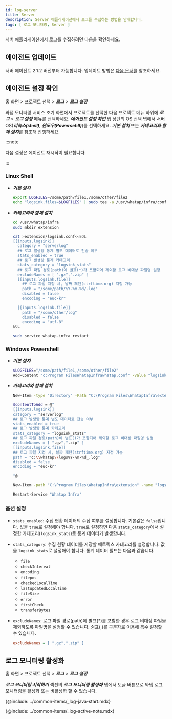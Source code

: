 ```yaml
---
id: log-server
title: Server
description: Server 애플리케이션에서 로그를 수집하는 방법을 안내합니다. 
tags: [ 로그 모니터링, Server ]
---
```


서버 애플리케이션에서 로그를 수집하려면 다음을 확인하세요.

## 에이전트 업데이트

서버 에이전트 2.1.2 버전부터 가능합니다. 업데이트 방법은 [다음 문서](../server/agent-update)를 참조하세요.

## 에이전트 설정 확인

홈 화면 > 프로젝트 선택 > ***로그*** > ***로그 설정***

와탭 모니터링 서비스 초기 화면에서 프로젝트를 선택한 다음 프로젝트 메뉴 하위에 ***로그*** > ***로그 설정*** 메뉴를 선택하세요. ***에이전트 설정 확인*** 탭 상단의 OS 선택 탭에서 서버 OS(***리눅스(shell)***, ***윈도우(Powersehll)***)를 선택하세요. ***기본 설치*** 또는 ***카테고리와 함께 설치***를 참조해 진행하세요. 

:::note

다음 설정은 에이전트 재시작이 필요합니다.

:::

### Linux Shell

* ***기본 설치***

  ```bash title='Linux Shell'
  export LOGFILES=/some/path/file1,/some/other/file2
  echo "logsink.files=$LOGFILES" | sudo tee -a /usr/whatap/infra/conf/whatap.conf
  ```

* ***카테고리와 함께 설치***

  ```bash title='Linux Shell' {7-12,14,15} showLineNumbers
  cd /usr/whatap/infra
  sudo mkdir extension

  cat >extension/logsink.conf<<EOL
  [[inputs.logsink]]
    category = "serverlog"
    ## 로그 발생량 통계 별도 데이터로 전송 여부
    stats_enabled = true 
    ## 로그 발생량 통계 카테고리
    stats_category = "logsink_stats"
    ## 로그 파일 경로(path)에 별표(*)가 포함되어 제외할 로그 비대상 파일명 설정 
    excludeNames = [ ".gz",".zip" ] 
    [[inputs.logsink.file]]
      ## 로그 파일 지정 시, 날짜 패턴(strftime.org) 지정 가능
      path = "/some/path/%Y-%m-%d/.log" 
      disabled = false
      encoding = "euc-kr"

    [[inputs.logsink.file]]
      path = "/some/other/log"
      disabled = false
      encoding = "utf-8"
  EOL

  sudo service whatap-infra restart
  ```

### Windows Powershell

* ***기본 설치***

  ```bash title='Windows Powershell'
  $LOGFILES="/some/path/file1,/some/other/file2"
  Add-Content "c:Program FilesWhatapInfrawhatap.conf" -Value "logsink.files=$LOGFILES"
  ```

* ***카테고리와 함께 설치***

  ```bash title='Windows Powershell (관리자 권한)' {6-11,13,14} showLineNumbers
  New-Item -type "Directory" -Path "C:\Program Files\WhatapInfra\extension"

  $contentToAdd = @"
  [[inputs.logsink]]
  category = "serverlog"
  ## 로그 발생량 통계 별도 데이터로 전송 여부
  stats_enabled = true 
  ## 로그 발생량 통계 카테고리
  stats_category = "logsink_stats"
  ## 로그 파일 경로(path)에 별표()가 포함되어 제외할 로그 비대상 파일명 설정 
  excludeNames = [ ".gz",".zip" ] 
  [[inputs.logsink.file]]
  ## 로그 파일 지정 시, 날짜 패턴(strftime.org) 지정 가능
  path = "c:\\whatap\\logs%Y-%m-%d_.log"
  disabled = false
  encoding = "euc-kr"

  "@

  New-Item -path "C:\Program Files\WhatapInfra\extension" -name "logsink.conf" -type "file" -value $contentToAdd -Force

  Restart-Service "Whatap Infra"
  ```

### 옵션 설정

* `stats_enabled`: 수집 현황 데이터의 수집 여부를 설정합니다. 기본값은 `false`입니다. 값을 `true`로 설정해야 합니다. `true`로 설정하면 다음 `stats_category`에서 설정한 카테고리(`logsink_stats`)로 통계 데이터가 발생합니다.

* `stats_category`: 수집 현황 데이터를 저장할 메트릭스 카테고리를 설정합니다. 값을 `logsink_stats`로 설정해야 합니다. 통계 데이터 필드는 다음과 같습니다.

  * `file`
  * `checkInterval`
  * `encoding`
  * `filepos`
  * `checkedLocalTime`
  * `lastupdatedLocalTime`
  * `fileSize`
  * `error`
  * `firstCheck`
  * `transferBytes`

* `excludeNames`: 로그 파일 경로(path)에 별표(*)를 포함한 경우 로그 비대상 파일을 제외하도록 파일명을 설정할 수 있습니다. 쉼표(,)를 구분자로 이용해 복수 설정할 수 있습니다.

  ```ini title='예시'
  excludeNames = [ ".gz",".zip" ]
  ```

## 로그 모니터링 활성화

홈 화면 > 프로젝트 선택 > ***로그*** > ***로그 설정***

***로그 모니터링 시작하기*** 섹션의 ***로그 모니터링 활성화*** 탭에서 토글 버튼으로 와탭 로그 모니터링을 활성화 또는 비활성화 할 수 있습니다. 

{@include: ../common-items/_log-java-start.mdx} 

{@include: ../common-items/_log-active-note.mdx} 
